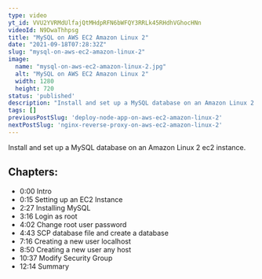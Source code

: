 ```yaml
---
type: video
yt_id: VVU2YVRMdUlfajQtMHdpRFN6bWFQY3RRLk45RHdhVGhocHNn
videoId: N9DwaThhpsg
title: "MySQL on AWS EC2 Amazon Linux 2"
date: "2021-09-18T07:28:32Z"
slug: "mysql-on-aws-ec2-amazon-linux-2"
image: 
  name: "mysql-on-aws-ec2-amazon-linux-2.jpg"
  alt: "MySQL on AWS EC2 Amazon Linux 2"
  width: 1280
  height: 720
status: 'published'
description: "Install and set up a MySQL database on an Amazon Linux 2 ec2 instance."
tags: []
previousPostSlug: 'deploy-node-app-on-aws-ec2-amazon-linux-2'
nextPostSlug: 'nginx-reverse-proxy-on-aws-ec2-amazon-linux-2'
---
```


Install and set up a MySQL database on an Amazon Linux 2 ec2 instance.


## Chapters:

* 0:00​ Intro
* 0:15​ Setting up an EC2 Instance
* 2:27 Installing MySQL
* 3:16 Login as root
* 4:02 Change root user password
* 4:43 SCP database file and create a database
* 7:16 Creating a new user localhost
* 8:50 Creating a new user any host
* 10:37 Modify Security Group
* 12:14 Summary




